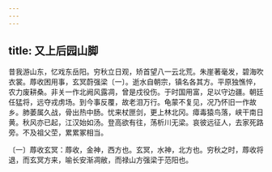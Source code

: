 ```yaml
---
---
---
```

title: 又上后园山脚
---




昔我游山东，忆戏东岳阳。穷秋立日观，矫首望八一云北荒。朱崖著毫发，碧海吹衣裳。蓐收困用事，玄冥蔚强梁〔一〕。逝水自朝宗，镇名各其方。平原独憔悴，农力废耕桑。非关一作北阙风露凋，曾是戍役伤。于时国用富，足以守边疆。朝廷任猛将，远夺戎虏场。到今事反覆，故老泪万行。龟蒙不复见，况乃怀旧一作故乡。肺萎属久战，骨出热中肠。忧来杖匣剑，更上林北冈。瘴毒猿鸟落，峡干南日黄。秋风亦已起，江汉始如汤。登高欲有往，荡析川无梁。哀彼远征人，去家死路旁。不及祖父茔，累累冢相当。

〔一〕蓐收玄冥：蓐收，金神，西方也。玄冥，水神，北方也。穷秋之时，蓐收将退，而玄冥方来，喻长安渐凋敝，而禄山方强梁于范阳也。